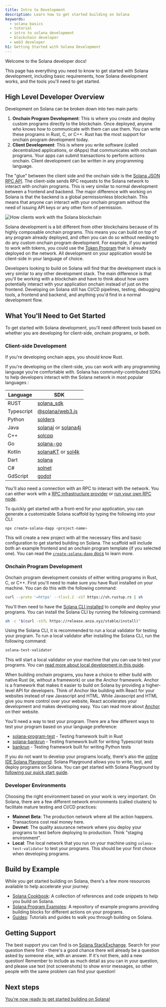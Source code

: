 ```yaml
---
title: Intro to Development
description: Learn how to get started building on Solana
keywords:
  - solana basics
  - tutorial
  - intro to solana development
  - blockchain developer
  - web3 developer
h1: Getting Started with Solana Development
---
```


Welcome to the Solana developer docs!

This page has everything you need to know to get started with Solana
development, including basic requirements, how Solana development works, and the
tools you'll need to get started.

## High Level Developer Overview

Development on Solana can be broken down into two main parts:

1. **Onchain Program Development**: This is where you create and deploy custom
   programs directly to the blockchain. Once deployed, anyone who knows how to
   communicate with them can use them. You can write these programs in Rust, C,
   or C++. Rust has the most support for onchain program development today.
2. **Client Development**: This is where you write software (called
   decentralized applications, or dApps) that communicates with onchain
   programs. Your apps can submit transactions to perform actions onchain.
   Client development can be written in any programming language.

The "glue" between the client side and the onchain side is the
[Solana JSON RPC API](/docs/rpc). The client-side sends RPC
requests to the Solana network to interact with onchain programs. This is very
similar to normal development between a frontend and backend. The major
difference with working on Solana is that the backend is a global permissionless
blockchain. This means that anyone can interact with your onchain program
without the need of issuing API keys or any other form of permission.

![How clients work with the Solana blockchain](/assets/docs/intro/developer_flow.png)

Solana development is a bit different from other blockchains because of its
highly composable onchain programs. This means you can build on top of any
program already deployed, and often you can do so without needing to do any
custom onchain program development. For example, if you wanted to work with
tokens, you could use the [Token Program](/docs/core/tokens) that is already
deployed on the network. All development on your application would be
client-side in your language of choice.

Developers looking to build on Solana will find that the development stack is
very similar to any other development stack. The main difference is that you'll
be working with a blockchain and have to think about how users potentially
interact with your application onchain instead of just on the frontend.
Developing on Solana still has CI/CD pipelines, testing, debugging tools, a
frontend and backend, and anything you'd find in a normal development flow.

## What You'll Need to Get Started

To get started with Solana development, you'll need different tools based on
whether you are developing for client-side, onchain programs, or both.

### Client-side Development

If you're developing onchain apps, you should know Rust.

If you're developing on the client-side, you can work with any programming
language you're comfortable with. Solana has community-contributed SDKs to help
developers interact with the Solana network in most popular languages :

| Language   | SDK                                                                                                      |
| ---------- | -------------------------------------------------------------------------------------------------------- |
| RUST       | [solana_sdk](https://docs.rs/solana-sdk/latest/solana_sdk/)                                              |
| Typescript | [@solana/web3.js](https://github.com/solana-labs/solana-web3.js)                                         |
| Python     | [solders](https://github.com/kevinheavey/solders)                                                        |
| Java       | [solanaj](https://github.com/skynetcap/solanaj) or [solana4j](https://github.com/LMAX-Exchange/solana4j) |
| C++        | [solcpp](https://github.com/mschneider/solcpp)                                                           |
| Go         | [solana-go](https://github.com/gagliardetto/solana-go)                                                   |
| Kotlin     | [solanaKT](https://github.com/metaplex-foundation/SolanaKT) or [sol4k](https://github.com/sol4k/sol4k)   |
| Dart       | [solana](https://github.com/espresso-cash/espresso-cash-public/tree/master/packages/solana)              |
| C#         | [solnet](https://github.com/bmresearch/Solnet)                                                           |
| GdScript   | [godot](https://github.com/Virus-Axel/godot-solana-sdk/)                                                 |

You'll also need a connection with an RPC to interact with the network. You can
either work with a [RPC infrastructure provider](/rpc) or
[run your own RPC node](https://docs.anza.xyz/operations/setup-an-rpc-node).

To quickly get started with a front-end for your application, you can generate a
customizable Solana scaffold by typing the following into your CLI:

```bash
npx create-solana-dapp <project-name>
```

This will create a new project with all the necessary files and basic
configuration to get started building on Solana. The scaffold will include both
an example frontend and an onchain program template (if you selected one). You
can read the
[`create-solana-dapp` docs](https://github.com/solana-developers/create-solana-dapp?tab=readme-ov-file#create-solana-dapp)
to learn more.

### Onchain Program Development

Onchain program development consists of either writing programs in Rust, C, or
C++. First you'll need to make sure you have Rust installed on your machine. You
can do this with the following command:

```bash
curl --proto '=https' --tlsv1.2 -sSf https://sh.rustup.rs | sh
```

You'll then need to have the [Solana CLI installed](/docs/intro/installation)
to compile and deploy your programs. You can install the Solana CLI by running
the following command:

```bash
sh -c "$(curl -sSfL https://release.anza.xyz/stable/install)"
```

Using the Solana CLI, it is recommended to run a local validator for testing
your program. To run a local validator after installing the Solana CLI, run the
following command:

```bash
solana-test-validator
```

This will start a local validator on your machine that you can use to test your
programs. You can
[read more about local development in this guide](/docs/intro/installation).

When building onchain programs, you have a choice to either build with native
Rust (ie, without a framework) or use the Anchor framework. Anchor is a
framework that makes it easier to build on Solana by providing a higher-level
API for developers. Think of Anchor like building with React for your websites
instead of raw Javascript and HTML. While Javascript and HTML give you more
control over your website, React accelerates your development and makes
developing easy. You can read more about [Anchor](https://www.anchor-lang.com/)
on their website.

You'll need a way to test your program. There are a few different ways to test
your program based on your language preference:

- [solana-program-test](https://docs.rs/solana-program-test/latest/solana_program_test/) -
  Testing framework built in Rust
- [solana-bankrun](https://kevinheavey.github.io/solana-bankrun/) - Testing
  framework built for writing Typescript tests
- [bankrun](https://kevinheavey.github.io/solders/tutorials/bankrun.html) -
  Testing framework built for writing Python tests

If you do not want to develop your programs locally, there's also the
[online IDE Solana Playground](https://beta.solpg.io). Solana Playground allows
you to write, test, and deploy programs on Solana. You can get started with
Solana Playground by [following our quick start guide](/docs/intro/quick-start).

### Developer Environments

Choosing the right environment based on your work is very important. On Solana,
there are a few different network environments (called clusters) to facilitate
mature testing and CI/CD practices:

- **Mainnet Beta**: The production network where all the action happens.
  Transactions cost real money here.
- **Devnet**: The quality assurance network where you deploy your programs to
  test before deploying to production. Think "staging environment".
- **Local**: The local network that you run on your machine using
  `solana-test-validator` to test your programs. This should be your first
  choice when developing programs.

## Build by Example

While you get started building on Solana, there's a few more resources available
to help accelerate your journey:

- [Solana Cookbook](/developers/cookbook): A collection of
  references and code snippets to help you build on Solana.
- [Solana Program Examples](https://github.com/solana-developers/program-examples):
  A repository of example programs providing building blocks for different
  actions on your programs.
- [Guides](/developers/guides): Tutorials and guides to walk
  you through building on Solana.

## Getting Support

The best support you can find is on
[Solana StackExchange](https://solana.stackexchange.com/). Search for your
question there first - there's a good chance there will already be a question
asked by someone else, with an answer. If it's not there, add a new question!
Remember to include as much detail as you can in your question, and please use
text (not screenshots) to show error messages, so other people with the same
problem can find your question!

## Next steps

[You're now ready to get started building on Solana!](/docs/intro/quick-start)

